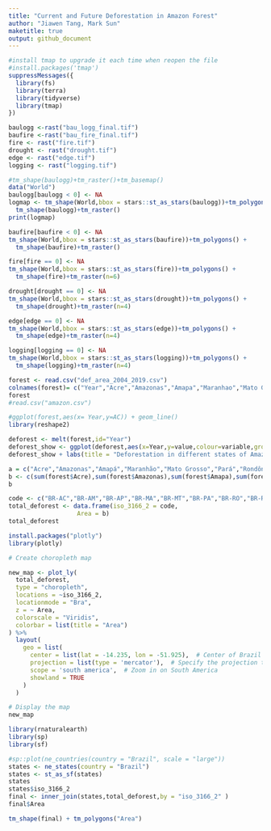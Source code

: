 ```yaml
---
title: "Current and Future Deforestation in Amazon Forest"
author: "Jiawen Tang, Mark Sun"
maketitle: true
output: github_document
---
```

```r
#install tmap to upgrade it each time when reopen the file
#install.packages('tmap')
suppressMessages({
  library(fs)
  library(terra)
  library(tidyverse)
  library(tmap)
})
```


```r
baulogg <-rast("bau_logg_final.tif") 
baufire <-rast("bau_fire_final.tif")
fire <- rast("fire.tif")
drought <- rast("drought.tif")
edge <- rast("edge.tif")
logging <- rast("logging.tif")
```

```r

#tm_shape(baulogg)+tm_raster()+tm_basemap()
data("World")
baulogg[baulogg < 0] <- NA
logmap <- tm_shape(World,bbox = stars::st_as_stars(baulogg))+tm_polygons() +
  tm_shape(baulogg)+tm_raster()
print(logmap)

```


```r
baufire[baufire < 0] <- NA
tm_shape(World,bbox = stars::st_as_stars(baufire))+tm_polygons() +
  tm_shape(baufire)+tm_raster()
```

```r
fire[fire == 0] <- NA
tm_shape(World,bbox = stars::st_as_stars(fire))+tm_polygons() +
  tm_shape(fire)+tm_raster(n=6)

```

```r
drought[drought == 0] <- NA
tm_shape(World,bbox = stars::st_as_stars(drought))+tm_polygons() +
  tm_shape(drought)+tm_raster(n=4)
```

```r
edge[edge == 0] <- NA
tm_shape(World,bbox = stars::st_as_stars(edge))+tm_polygons() +
  tm_shape(edge)+tm_raster(n=4)
```
```r
logging[logging == 0] <- NA
tm_shape(World,bbox = stars::st_as_stars(logging))+tm_polygons() +
  tm_shape(logging)+tm_raster(n=4)
```
```r
forest <- read.csv("def_area_2004_2019.csv")
colnames(forest)= c("Year","Acre","Amazonas","Amapa","Maranhao","Mato Grosso","Para","Rondonia","Roraima","Tocantins","Total")
forest
#read.csv("amazon.csv")
```

```r
#ggplot(forest,aes(x= Year,y=AC)) + geom_line()
library(reshape2)

deforest <- melt(forest,id="Year")
deforest_show <- ggplot(deforest,aes(x=Year,y=value,colour=variable,group=variable)) + geom_line()
deforest_show + labs(title = "Deforestation in different states of Amazon") + labs(x = "Year") + labs(y = "Deforested Area in"~km^2)
```

```r
a = c("Acre","Amazonas","Amapá","Maranhão","Mato Grosso","Pará","Rondônia","Roraima", "Tocantins")
b <- c(sum(forest$Acre),sum(forest$Amazonas),sum(forest$Amapa),sum(forest$Maranhao),sum(forest$`Mato Grosso`),sum(forest$Para),sum(forest$Rondonia),sum(forest$Roraima),sum(forest$Tocantins))
b
```

```r
code <- c("BR-AC","BR-AM","BR-AP","BR-MA","BR-MT","BR-PA","BR-RO","BR-RR","BR-TO") 
total_deforest <- data.frame(iso_3166_2 = code,
                   Area = b)
total_deforest

```

```r
install.packages("plotly")
library(plotly)
```


```r
# Create choropleth map

new_map <- plot_ly(
  total_deforest,
  type = "choropleth",
  locations = ~iso_3166_2,
  locationmode = "Bra",
  z = ~ Area,
  colorscale = "Viridis",
  colorbar = list(title = "Area")
) %>%
  layout(
    geo = list(
      center = list(lat = -14.235, lon = -51.925),  # Center of Brazil
      projection = list(type = 'mercator'),  # Specify the projection type
      scope = 'south america',  # Zoom in on South America
      showland = TRUE
    )
  )

# Display the map
new_map
```

```r
library(rnaturalearth)
library(sp)
library(sf)
```

```r
#sp::plot(ne_countries(country = "Brazil", scale = "large"))
states <- ne_states(country = "Brazil")
states <- st_as_sf(states)
states
states$iso_3166_2
final <- inner_join(states,total_deforest,by = "iso_3166_2" )
final$Area
```
```r
tm_shape(final) + tm_polygons("Area")
```







